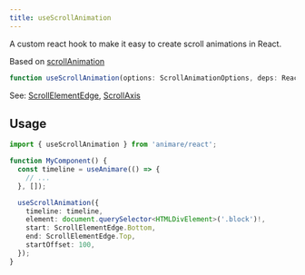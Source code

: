 ```yaml
---
title: useScrollAnimation
---
```


A custom react hook to make it easy to create scroll animations in React.

Based on [scrollAnimation](../../plugins/scrollanimation)

```ts wrap title="syntax"
function useScrollAnimation(options: ScrollAnimationOptions, deps: React.DependencyList = []): void;
```

See: [ScrollElementEdge](../../enums/scrollelementedge/), [ScrollAxis](../../enums/scrollaxis/)

## Usage

```ts title="example" frame="terminal"
import { useScrollAnimation } from 'animare/react';

function MyComponent() {
  const timeline = useAnimare(() => {
    // ...
  }, []);

  useScrollAnimation({
    timeline: timeline,
    element: document.querySelector<HTMLDivElement>('.block')!,
    start: ScrollElementEdge.Bottom,
    end: ScrollElementEdge.Top,
    startOffset: 100,
  });
}
```
